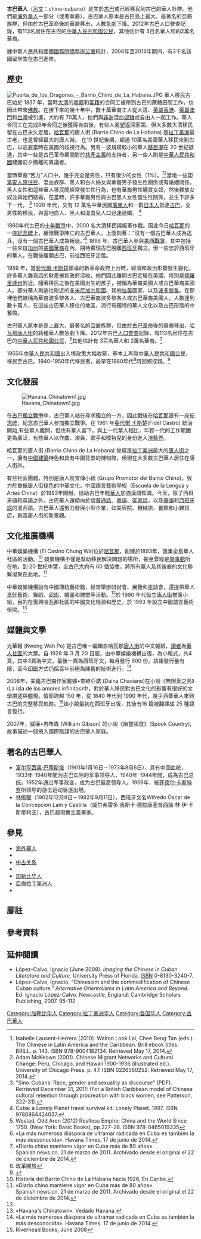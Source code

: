 {{Infobox ethnic group
|group = 古巴華人
|image=
|poptime =  114,240 <ref>CIA World Factbook. Cuba. 2008. May 15, 2008. <https://www.cia.gov/library/publications/the-world-factbook/geos/cu.html {{Wayback|url=https://www.cia.gov/library/publications/the-world-factbook/geos/cu.html |date=20200516203938 }}>.</ref><!-- the CIA factbook only gives whole % - so it could be anywhere between 0.5% and 1.5% -->
|popplace = [[夏灣拿|夏灣拿]]
|langs = [[古巴西班牙語|西班牙語]]<br/>[[漢語|漢語]]（[[普通話|普通話]]、[[粵語|粵語]][[台山話|台山話]]、[[客家話|客家話]]）
|rels =  [[佛教|佛教]]、[[羅馬天主教|羅馬天主教]]
|related = [[秘鲁华人|秘鲁华人]]、[[尼加拉瓜華人|尼加拉瓜華人]]、[[巴西華人|巴西華人]]、[[海外華人|海外華人]]
}}

'''古巴華人'''（[[西班牙語|呂文]]{{NoteTag|「呂文」的稱呼源於清代閩粵一帶，指[[西屬東印度群島|西屬東印度群島]][[呂宋島|'''呂'''宋島]]的語'''文'''，後來中華民國改用譯名「[[西班牙語|西班牙語]]」。「呂文」至2010年代仍通用於古巴華人和香港書籍。<ref>{{cite news
|title=流落遠方的語詞
|newspaper=[[香港蘋果日報|香港蘋果日報]]
|date=2013-07-14
|last=雷競璇
|url=https://hk.appledaily.com/special/20130714/VYJU5IDE3ZARHMY5BJN4ITUBGY/
|archiveurl=https://web.archive.org/web/20210310061955/https://hk.appledaily.com/special/20130714/VYJU5IDE3ZARHMY5BJN4ITUBGY/
|archivedate=2021-03-10
|accessdate=2021-03-10
|dead-url=yes
}}</ref><ref name="lui"/>
}}：chino-cubano）是生於[[古巴|古巴]]或已經移民到古巴的華人社群。他們是[[海外華人|海外華人]]一部分（或者華裔）。古巴華人原本是古巴島上最大、最著名的亞裔族群，但由於古巴革命後的華裔移出，人數急劇下降。2012年古巴人口普查記錄，有113名居住在古巴的[[中華人民共和國公民|中華人民共和國公民]]，其他估計有 3百名華人和約2萬名華裔。

據中華人民共和國國[[國務院僑務辦公室|國務院僑務辦公室]]統計，2006年至2018年期间，有3千名該國留學生在古巴進修。

== 歷史 ==
[[File:Puerta_de_los_Dragones_-_Barrio_Chino_de_La_Habana.JPG|left]]
華人移民古巴始於 1837 年，當時[[大清|大清]]的[[廣府人|粵籍]]和[[客家人|客籍]]的合同工被帶到古巴的蔗糖田間工作，也因此帶來[[佛教|佛教]]。在接下來的幾十年中，數十萬華裔工人從大清、[[英屬香港|英屬香港]]、[[葡屬澳門|葡屬澳門]]和[[台灣|台灣]]被引進，大約有 70萬人，他們與[[非洲|非洲]]混血[[奴隸|奴隸]]或自由人一起工作。華人合同工在完成8年合同之後獲得自由後，有些人渴望返回家園，但大多數大清移民留在古巴永久定居。[[哈瓦那|哈瓦那]]的唐人街 (Barrio Chino de La Habana) 是[[拉丁美洲|拉丁美洲]]最古老，也是曾經最大的唐人街。 在19 世紀後期，超過 10萬名美國華人移民來到古巴，以逃避當時在美國的歧視行為。另有一波規模較小的華人[[移民潮|移民潮]]在 20 世紀抵達，其中一些是古巴革命期間對於[[共產主義|共產主義]]的支持者，另一些人則是[[中華人民共和國|中華人民共和國]]建國前夕撤離的異議者。

當時華裔“苦力”人口中，幾乎完全是男性，只有很少的女性（1%）。<ref> Isabelle Lausent-Herrera (2010). Walton Look Lai; Chee Beng Tan (eds.). The Chinese in Latin America and the Caribbean. Brill ebook titles. BRILL. p. 143. ISBN 978-9004182134. Retrieved May 17, 2014.</ref><ref> Adam McKeown (2001). Chinese Migrant Networks and Cultural Change: Peru, Chicago, and Hawaii 1900-1936 (illustrated ed.). University of Chicago Press. p. 47. ISBN 0226560252. Retrieved May 17, 2014.</ref>當地一些[[印第安人|印第安人]][[原住民|原住民]]、混血族群、黑人和白人婦女與華裔男子發生性關係或有婚姻關係。黑人女性和這些華人移民間經常發生性行為，也有華裔男性購買女奴，然後釋放女奴並與她們結婚，在當時，許多華裔男性與古巴黑人女性發生性關係，並生下許多下一代。 <ref> "Sino-Cubans: Race, gender and sexuality as discourse" (PDF). Retrieved December 31, 2011: (For a British Caribbean model of Chinese cultural retention through procreation with black women, see Patterson, 322-31). </ref> 1920 年代，又有 12 萬名中華民國[[廣東人|廣東人]]和一群[[日本人|日本人]]抵達[[古巴|古巴]]，全男性的移民，與當地白人、黑人和混血兒人口迅速通婚。 <ref>Cuba: a Lonely Planet travel survival kit. Lonely Planet. 1997. ISBN 9780864424037.</ref>

1860年代古巴的[[十年戰爭|十年戰爭]]中，2000 名大清移民與叛軍作戰。因此今日[[哈瓦那|哈瓦那]]的一座[[紀念碑|紀念碑]]上，緬懷戰爭陣亡的古巴華人，上面刻著：“沒有一個古巴華人成為逃兵，沒有一個古巴華人成為叛徒。”<ref> Westad, Odd Aren (2012) Restless Empire: China and the World Since 1750. (New York: Basic Books), pp.227–28. ISBN 978-0465019335</ref> 1898 年，古巴華人參與[[美西戰爭|美西戰爭]]，其中包括一些來自[[加州|加州]]的[[美國華裔|美國華裔]]在內，期待實現古巴脫離[[西班牙|西班牙]]獨立。但一些忠於西班牙的華人，在戰後離開古巴，前往西班牙定居。

1959 年，當[[斐代爾·卡斯楚|斐代爾·卡斯楚]]領導的新革命政府上台時，經濟和政治形勢發生變化。許多華人雜貨店的財產被新政府沒收，他們因此離開古巴定居在美國，特別是[[佛羅里達州|佛羅里達州]]附近。隨著移民之後在美國出生的孩子，被稱為華裔美國人或古巴華裔美國人。部分華人則逃往附近的[[多米尼加共和國|多米尼加共和國]]、其他[[拉美|拉美]]國家、以及[[波多黎各|波多黎各]]。在那裡他們被稱為華裔波多黎各人、古巴華裔波多黎各人或古巴華裔美國人，人數達到數十萬人，在這些古巴華人移住的地區，流行有獨特的華人文化以及古巴形態的中餐館。

古巴華人原本是島上最大、最著名的[[亞裔|亞裔]]族群，但由於[[古巴革命|古巴革命]]後的華裔移出，[[哈瓦那|哈瓦那]][[唐人街|唐人街]]的純種華人數急劇下降。2012年古巴[[人口普查|人口普查]]記錄，有113名居住在古巴的[[中華人民共和國公民|中華人民共和國公民]]，<ref>«La más numerosa diáspora de ultramar radicada en Cuba es también la más desconocida». Havana Times. 17 de junio de 2014.</ref>其他估計有 3百名華人和 2萬名華裔。<ref>«Diario chino mantiene vigor en Cuba más de 80 años». Spanish.news.cn. 21 de marzo de 2011. Archivado desde el original el 22 de diciembre de 2014.</ref>

1955年[[中華人民共和國|中華人民共和國]]出入境政策大幅收緊，基本上再無[[中華人民共和國公民|中華人民共和國公民]]，移民至古巴。1940-1950年代移民者，最早在1980年代<ref>改革開放</ref>時回鄉探親。<ref name="lui">{{cite journal
|title=古巴華僑口述歷史報告
|last=雷競旋
|journal=
|publisher=香港大學香港人文社會研究所
|date=2014年7月
|page=3-19
|url=https://www.hkihss.hku.hk/wp-content/uploads/2018/04/report-of-documenting-the-oral-history-of-overseas-chinese-in-cuba.pdf
|archiveurl=https://web.archive.org/web/20210310060223/https://www.hkihss.hku.hk/wp-content/uploads/2018/04/report-of-documenting-the-oral-history-of-overseas-chinese-in-cuba.pdf
|archivedate=2021-03-10
|access-date=2021-03-10
|dead-url=no
}}</ref>

==  文化發展 ==
[[File:Havana_Chinatown1.jpg|right]]

在[[古巴獨立戰爭|古巴獨立戰爭]]中，古巴華人站在尋求獨立的一方，因此戰後在[[哈瓦那|哈瓦那]]設有一座[[紀念碑|紀念碑]]，紀念古巴華人參加獨立戰爭。在 1961 年[[斐代爾·卡斯楚|斐代爾·卡斯楚]](Fidel Castro) 統治開始,有些華人離開，但也有華人留下。與上一代華人相比，年輕一代的工作範圍更為廣泛，有些華人以作曲、演員、歌手和模特兒的身份進入[[演藝界|演藝界]]。

哈瓦那的唐人街 (Barrio Chino de La Habana) 曾經是[[拉丁美洲|拉丁美洲]]最大的[[唐人街|唐人街]]之一，擁有[[中國建築|中國建築]]特色和具有中國背景的博物館，但現在大多數古巴華人居住在唐人街外。

有些社區團體，特別是唐人街宣傳小組 (Grupo Promotor del Barrio Chino)，致力於重振唐人街褪色的中華文化。中國語言藝術學校（Escuela de la Lengua y Artes China）於1993年開辦，協助古巴年輕[[華人|華人]]加強漢語知識。今天，除了西班牙語和英語之外，古巴華人還傾向於說[[普通話|普通話]]、[[粵語|粵語]]、[[客家話|客家話]]，以及[[華語|華語]]和[[西班牙語|西班牙語]]的混合語。古巴華人還努力發展小型企業，如美容院、機械店、餐館和小雜貨店，創造唐人街的新景觀。

== 文化推廣機構 ==

中華娛樂機構 (El Casino Chung Wa)位於[[哈瓦那|哈瓦那]]，創建於1893年，匯集全島華人社區的活動。<ref name="#1"> Historia del Barrio Chino de La Habana hacia 1926, En Caribe.</ref>
娛樂機構不僅是幫助移民解決問題的場所，甚至曾經是[[領事館|領事館]]所在地。到 20 世紀中葉，全古巴大約有 60 個協會，將所有華人及其後裔的文化聯繫凝聚在此地。<ref> «Diario chino mantiene vigor en Cuba más de 80 años». Spanish.news.cn. 21 de marzo de 2011. Archivado desde el original el 22 de diciembre de 2014.</ref>

中華娛樂機構設有中國傳統藝術館，經常舉辦研討會、展覽和座談會，還提供華人[[烹飪|烹飪]]藝術、舞蹈、[[武術|武術]]、繪畫和雕塑等活動。<ref name="#1"/>於 1990 年代設立[[唐人街|唐人街]]推廣小組，目的在復興哈瓦那社區的中國文化根源和歷史。於 1993 年設立中國語言藝術學院。<ref>«Havana's Chinatown». Vedado Havana.</ref>

== 媒體與文學 ==

光華報 (Kwong Wah Po) 是古巴唯一編輯自哈瓦那[[唐人街|唐人街]]的中文報紙，[[讀者|讀者]]為[[華人社區|華人社區]]的大眾。自 1928 年 3 月 20 日起，由中華娛樂機構出版，為小報式，共4頁，其中3頁為中文，最後一頁為西班牙文，每月發行 600 份。該報發行量有限，至今[[印刷|印刷]]方式仍採百年前極為陳舊的技術進行。<ref>«La más numerosa diáspora de ultramar radicada en Cuba es también la más desconocida». Havana Times. 17 de junio de 2014. </ref>

2006年，美籍古巴裔作家戴娜•查維亞諾 (Daína Chaviano)在小說《無限愛之島》(La isla de los amores infinitos)中，對於華人移民對古巴文化的影響有很好的文學描述與體現。情節跨越 150 年，從 1840 年代到 1990 年代，幾乎涵蓋華人來到古巴的完整移民軌跡。<ref>Riverhead Books, June 2008</ref>該小說最初在西班牙出版，其後有16 篇被翻譯成 25 種語言發行。

2007年，威廉•吉布森 (William Gibson) 的小說《幽靈國度》(Spook Country),故事描述一個捲入國際陰謀的古巴華人家庭。

== 著名的古巴華人 ==
* [[富尔亨西奥·巴蒂斯塔|富尔亨西奥·巴蒂斯塔]]（1901年1月16日－1973年8月6日），具有中国血统，1933年-1940年間为古巴实际的军事领导人，1940年-1944年間，成為古巴总统。1952年通过军事政变，成为古巴最高领导人。1959年，被[[菲德尔·卡斯特罗|菲德尔·卡斯特罗]]所领导的游击运动驱逐出境。
* [[林飛龍|林飛龍]]（1902年12月8日－1982年9月11日），西班牙文名Wifredo Óscar de la Concepción Lam y Castilla（威尔弗雷多·奥斯卡·德拉康塞普西翁·林·伊·卡斯蒂利亚），古巴超現實主義畫家。

== 參見 ==
* [[海外華人|海外華人]]
* {{link-en|拉丁美洲唐人街|Chinatowns in Latin America}}
* [[中古关系|中古关系]]
* {{link-en|古巴人|Cubans}}
* [[加勒比华人|加勒比华人]]
* [[亞裔拉丁美洲人|亞裔拉丁美洲人]]
* {{link-en|亞裔西班牙人和亞裔拉丁美洲人|Asian Hispanic and Latino Americans}}

==腳註==

{{notefoot}}

== 參考資料 ==
{{Reflist}}

== 延伸閱讀 ==
* <span class="citation book" contenteditable="false">López-Calvo, Ignacio (June 2008). ''Imaging the Chinese in Cuban Literature and Culture''. University Press of Florida. </span><span class="citation book" contenteditable="false">[[国际标准书号|ISBN]] 0-8130-3240-7.</span><span class="Z3988" title="ctx_ver=Z39.88-2004&rfr_id=info%3Asid%2Fen.wikipedia.org%3AChinese+Cuban&rft.aufirst=Ignacio&rft.aulast=L%C3%B3pez-Calvo&rft.au=L%C3%B3pez-Calvo%2C+Ignacio&rft.btitle=Imaging+the+Chinese+in+Cuban+Literature+and+Culture&rft.date=June+2008&rft.genre=book&rft.isbn=0-8130-3240-7&rft.pub=University+Press+of+Florida&rft_val_fmt=info%3Aofi%2Ffmt%3Akev%3Amtx%3Abook" contenteditable="false"> </span>
* López-Calvo, Ignacio.  “Chinesism and the commodification of Chinese Cuban culture.” ''Alternative Orientalisms in Latin America and Beyond.'' Ed. Ignacio López-Calvo. Newcastle, England: Cambridge Scholars Publishing, 2007. 95-112

{{海外華人}}

[[Category:加勒比华人|Category:加勒比华人]]
[[Category:拉丁美洲华人|Category:拉丁美洲华人]]
[[Category:各国华人|Category:各国华人]]
[[Category:古巴華人|Category:古巴華人]]